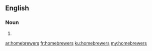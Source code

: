 ==English==

===Noun===
{{head|en|noun plural form}}

# {{plural of|homebrewer|lang=en}}

[[ar:homebrewers]]
[[fr:homebrewers]]
[[ku:homebrewers]]
[[my:homebrewers]]